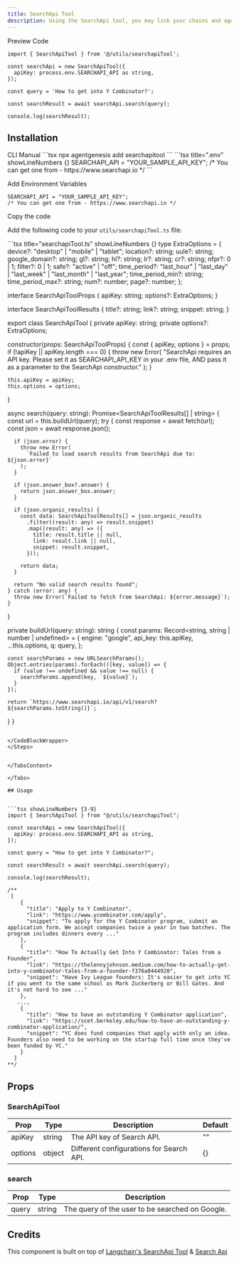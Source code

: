 ```yaml
---
title: SearchApi Tool
description: Using the SearchApi tool, you may link your chains and agents to Google. An abstraction layer for the Search API. When searching Google for answers to issues on current events, this tool comes in helpful.
---
```


<Tabs defaultValue="preview">

<TabsList>
  <TabsTrigger value="preview">Preview</TabsTrigger>
  <TabsTrigger value="code">Code</TabsTrigger>
</TabsList>

<TabsContent value="preview">
  <ComponentPreviewTemp>
    <SearchApiToolDemo />
  </ComponentPreviewTemp>
</TabsContent>

<TabsContent value="code">

<CodeBlockWrapper>

```tsx showLineNumbers {3-9}
import { SearchApiTool } from '@/utils/searchapiTool';

const searchApi = new SearchApiTool({
  apiKey: process.env.SEARCHAPI_API as string,
});

const query = 'How to get into Y Combinator?';

const searchResult = await searchApi.search(query);

console.log(searchResult);
```

</CodeBlockWrapper>

</TabsContent>

</Tabs>

## Installation
<Tabs defaultValue="CLI">

<TabsList>
  <TabsTrigger value="CLI">CLI</TabsTrigger>
  <TabsTrigger value="Manual">Manual</TabsTrigger>
</TabsList>

<TabsContent value="CLI">
```tsx
npx agentgenesis add searchapitool
```
```tsx title=".env" showLineNumbers {}
SEARCHAPI_API = "YOUR_SAMPLE_API_KEY";
/* You can get one from - https://www.searchapi.io */
```
</TabsContent>

<TabsContent value="Manual">

<Steps>

<Step>Add Environment Variables</Step>

```tsx title=".env" showLineNumbers {}
SEARCHAPI_API = "YOUR_SAMPLE_API_KEY";
/* You can get one from - https://www.searchapi.io */
```

<Step>Copy the code</Step>

Add the following code to your `utils/searchapiTool.ts` file:

<CodeBlockWrapper>
```tsx title="searchapiTool.ts" showLineNumbers {}
type ExtraOptions = {
  device?: "desktop" | "mobile" | "tablet";
  location?: string;
  uule?: string;
  google_domain?: string;
  gl?: string;
  hl?: string;
  lr?: string;
  cr?: string;
  nfpr?: 0 | 1;
  filter?: 0 | 1;
  safe?: "active" | "off";
  time_period?: "last_hour" | "last_day" | "last_week" | "last_month" | "last_year";
  time_period_min?: string;
  time_period_max?: string;
  num?: number;
  page?: number;
};

interface SearchApiToolProps {
  apiKey: string;
  options?: ExtraOptions;
}

interface SearchApiToolResults {
  title?: string;
  link?: string;
  snippet: string;
}

export class SearchApiTool {
  private apiKey: string;
  private options?: ExtraOptions;

  constructor(props: SearchApiToolProps) {
    const { apiKey, options } = props;
    if (!apiKey || apiKey.length === 0) {
      throw new Error(
        "SearchApi requires an API key. Please set it as SEARCHAPI_API_KEY in your .env file, AND pass it as a parameter to the SearchApi constructor."
      );
    }

    this.apiKey = apiKey;
    this.options = options;
  }

  async search(query: string): Promise<SearchApiToolResults[] | string> {
    const url = this.buildUrl(query);
    try {
      const response = await fetch(url);
      const json = await response.json();

      if (json.error) {
        throw new Error(
          `Failed to load search results from SearchApi due to: ${json.error}`
        );
      }

      if (json.answer_box?.answer) {
        return json.answer_box.answer;
      }

      if (json.organic_results) {
        const data: SearchApiToolResults[] = json.organic_results
          .filter((result: any) => result.snippet)
          .map((result: any) => ({
            title: result.title || null,
            link: result.link || null,
            snippet: result.snippet,
          }));

        return data;
      }

      return "No valid search results found";
    } catch (error: any) {
      throw new Error(`Failed to fetch from SearchApi: ${error.message}`);
    }
  }

  private buildUrl(query: string): string {
    const params: Record<string, string | number | undefined> = {
      engine: "google",
      api_key: this.apiKey,
      ...this.options,
      q: query,
    };

    const searchParams = new URLSearchParams();
    Object.entries(params).forEach(([key, value]) => {
      if (value !== undefined && value !== null) {
        searchParams.append(key, `${value}`);
      }
    });

    return `https://www.searchapi.io/api/v1/search?${searchParams.toString()}`;
  }
}

```

</CodeBlockWrapper>
</Steps>


</TabsContent>

</Tabs>

## Usage


```tsx showLineNumbers {3-9}
import { SearchApiTool } from "@/utils/searchapiTool";

const searchApi = new SearchApiTool({
  apiKey: process.env.SEARCHAPI_API as string,
});

const query = "How to get into Y Combinator?";

const searchResult = await searchApi.search(query);

console.log(searchResult);

/**
 [
    {
      "title": "Apply to Y Combinator",
      "link": "https://www.ycombinator.com/apply",
      "snippet": "To apply for the Y Combinator program, submit an application form. We accept companies twice a year in two batches. The program includes dinners every ..."
    },
    {
      "title": "How To Actually Get Into Y Combinator: Tales from a Founder",
      "link": "https://thelennyjohnson.medium.com/how-to-actually-get-into-y-combinator-tales-from-a-founder-f376a0444920",
      "snippet": "Have Ivy League founders: It's easier to get into YC if you went to the same school as Mark Zuckerberg or Bill Gates. And it's not hard to see ..."
    },
   ...,
    {
      "title": "How to have an outstanding Y Combinator application",
      "link": "https://scet.berkeley.edu/how-to-have-an-outstanding-y-combinator-application/",
      "snippet": "YC does fund companies that apply with only an idea. Founders also need to be working on the startup full time once they've been funded by YC."
    }
  ]
**/
```
## Props

### SearchApiTool

| Prop    | Type   | Description                              | Default |
| ------- | ------ | ---------------------------------------- | ------- |
| apiKey  | string | The API key of Search API.               | ""      |
| options | object | Different configurations for Search API. | {}      |

### search

| Prop  | Type   | Description                                     |
| ----- | ------ | ----------------------------------------------- |
| query | string | The query of the user to be searched on Google. |




## Credits

This component is built on top of [Langchain's SearchApi Tool](https://js.langchain.com/v0.2/docs/integrations/tools/searchapi/) & [Search Api](https://www.searchapi.io/docs/google)

